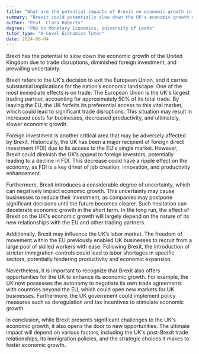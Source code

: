 ```yaml
---
title: "What are the potential impacts of Brexit on economic growth in the UK?"
summary: "Brexit could potentially slow down the UK's economic growth due to trade disruptions, reduced foreign investment, and uncertainty."
author: "Prof. Clara Roberts"
degree: "PhD in Monetary Economics, University of Leeds"
tutor_type: "A-Level Economics Tutor"
date: 2024-06-04
---
```


Brexit has the potential to slow down the economic growth of the United Kingdom due to trade disruptions, diminished foreign investment, and prevailing uncertainty.

Brexit refers to the UK's decision to exit the European Union, and it carries substantial implications for the nation’s economic landscape. One of the most immediate effects is on trade. The European Union is the UK's largest trading partner, accounting for approximately 50% of its total trade. By leaving the EU, the UK forfeits its preferential access to this vital market, which could lead to significant trade disruptions. This situation may result in increased costs for businesses, decreased productivity, and ultimately, slower economic growth.

Foreign investment is another critical area that may be adversely affected by Brexit. Historically, the UK has been a major recipient of foreign direct investment (FDI) due to its access to the EU's single market. However, Brexit could diminish the UK’s appeal to foreign investors, potentially leading to a decline in FDI. This decrease could have a ripple effect on the economy, as FDI is a key driver of job creation, innovation, and productivity enhancement.

Furthermore, Brexit introduces a considerable degree of uncertainty, which can negatively impact economic growth. This uncertainty may cause businesses to reduce their investment, as companies may postpone significant decisions until the future becomes clearer. Such hesitation can decelerate economic growth in the short term. In the long run, the effect of Brexit on the UK's economic growth will largely depend on the nature of its new relationships with the EU and other trading partners.

Additionally, Brexit may influence the UK’s labor market. The freedom of movement within the EU previously enabled UK businesses to recruit from a large pool of skilled workers with ease. Following Brexit, the introduction of stricter immigration controls could lead to labor shortages in specific sectors, potentially hindering productivity and economic expansion.

Nevertheless, it is important to recognize that Brexit also offers opportunities for the UK to enhance its economic growth. For example, the UK now possesses the autonomy to negotiate its own trade agreements with countries beyond the EU, which could open new markets for UK businesses. Furthermore, the UK government could implement policy measures such as deregulation and tax incentives to stimulate economic growth.

In conclusion, while Brexit presents significant challenges to the UK's economic growth, it also opens the door to new opportunities. The ultimate impact will depend on various factors, including the UK's post-Brexit trade relationships, its immigration policies, and the strategic choices it makes to foster economic growth.
    